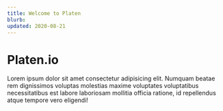 ```yaml
---
title: Welcome to Platen
blurb:
updated: 2020-08-21
---
```


# Platen.io

Lorem ipsum dolor sit amet consectetur adipisicing elit. Numquam beatae rem dignissimos voluptas molestias maxime voluptates voluptatibus necessitatibus est labore laboriosam mollitia officia ratione, id repellendus atque tempore vero eligendi!
